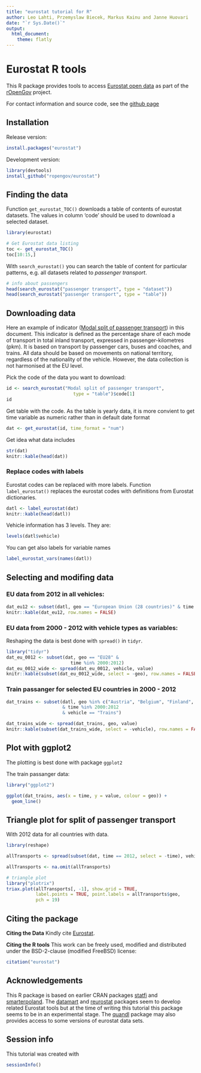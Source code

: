 ```yaml
---
title: "eurostat tutorial for R"
author: Leo Lahti, Przemyslaw Biecek, Markus Kainu and Janne Huovari
date: "`r Sys.Date()`"
output:
  html_document:
    theme: flatly
---
```

<!--
%\VignetteEngine{knitr::rmarkdown}
%\VignetteIndexEntry{eurostat Markdown Vignette}
%\usepackage[utf8]{inputenc}
-->


Eurostat R tools
===========

This R package provides tools to access [Eurostat open
data](http://ec.europa.eu/eurostat/) as part of the
[rOpenGov](http://ropengov.github.io) project.

For contact information and source code, see the [github page](https://github.com/rOpenGov/eurostat)

## Installation

Release version:

```r
install.packages("eurostat")
```

Development version:

```r
library(devtools)
install_github("ropengov/eurostat")
```

## Finding the data

Function `get_eurostat_TOC()` downloads a table of contents of eurostat datasets. The values in column 'code' should be used to download a selected dataset.

```r
library(eurostat)

# Get Eurostat data listing
toc <- get_eurostat_TOC()
toc[10:15,]
```

With `search_eurostat()` you can search the table of content for particular patterns, e.g. all datasets related to *passenger transport*.

```r
# info about passengers
head(search_eurostat("passenger transport", type = "dataset"))
head(search_eurostat("passenger transport", type = "table"))
```

## Downloading data 

Here an example of indicator ([Modal split of passenger transport](http://ec.europa.eu/eurostat/tgm/table.do?tab=table&init=1&plugin=1&language=en&pcode=tsdtr210)) in this document. This indicator is defined as the percentage share of each mode of transport in total inland transport, expressed in passenger-kilometres (pkm). It is based on transport by passenger cars, buses and coaches, and trains. All data should be based on movements on national territory, regardless of the nationality of the vehicle. However, the data collection is not harmonised at the EU level. 

Pick the code of the data you want to download: 
```r

id <- search_eurostat("Modal split of passenger transport", 
        	             type = "table")$code[1]
id
```

Get table with the code. As the table is yearly data, it is more
convient to get time variable as numeric rather than in default date format

```r
dat <- get_eurostat(id, time_format = "num")

```

Get idea what data includes
```r
str(dat)
knitr::kable(head(dat))
```

### Replace codes with labels

Eurostat codes can be replaced with more labels. 
Function `label_eurostat()` replaces the eurostat codes with definitions 
from Eurostat dictionaries.

```r
datl <- label_eurostat(dat)
knitr::kable(head(datl))
```

Vehicle information has 3 levels. They are:
```r
levels(datl$vehicle)
```

You can get also labels for variable names
```r

label_eurostat_vars(names(datl))
```


## Selecting and modifing data

### EU data from 2012 in all vehicles:

```r

dat_eu12 <- subset(datl, geo == "European Union (28 countries)" & time == 2012)
knitr::kable(dat_eu12, row.names = FALSE)
```

### EU data from 2000 - 2012 with vehicle types as variables:
Reshaping the data is best done with `spread()` in `tidyr`.
```r
library("tidyr")
dat_eu_0012 <- subset(dat, geo == "EU28" & 
                        time %in% 2000:2012)
dat_eu_0012_wide <- spread(dat_eu_0012, vehicle, value)
knitr::kable(subset(dat_eu_0012_wide, select = -geo), row.names = FALSE)
```

### Train passanger for selected EU countries in 2000 - 2012

```r
dat_trains <- subset(datl, geo %in% c("Austria", "Belgium", "Finland", "Sweden")
                     & time %in% 2000:2012 
                     & vehicle == "Trains")

dat_trains_wide <- spread(dat_trains, geo, value) 
knitr::kable(subset(dat_trains_wide, select = -vehicle), row.names = FALSE)
```

## Plot with ggplot2

The plotting is best done with package `ggplot2`

The train passanger data:

```r
library("ggplot2")

ggplot(dat_trains, aes(x = time, y = value, colour = geo)) +
  geom_line()
```



## Triangle plot for split of passenger transport

With 2012 data for all countries with data.

```r
library(reshape)

allTransports <- spread(subset(dat, time == 2012, select = -time), vehicle, value)

allTransports <- na.omit(allTransports)

# triangle plot
library("plotrix")
triax.plot(allTransports[, -1], show.grid = TRUE, 
           label.points = TRUE, point.labels = allTransports$geo, 
           pch = 19)
```




## Citing the package

**Citing the Data** Kindly cite [Eurostat](http://ec.europa.eu/eurostat/). 

**Citing the R tools** This work can be freely used, modified and
distributed under the BSD-2-clause (modified FreeBSD) license:

```r
citation("eurostat")
```

## Acknowledgements

This R package is based on earlier CRAN packages [statfi](http://cran.r-project.org/web/packages/statfi/index.html) and [smarterpoland](http://cran.r-project.org/web/packages/SmarterPoland/index.html). The [datamart](http://cran.r-project.org/web/packages/datamart/index.html) and [reurostat](https://github.com/Tungurahua/reurostat) packages seem to develop related Eurostat tools but at the time of writing this tutorial this package seems to be in an experimental stage. The [quandl](http://cran.r-project.org/web/packages/Quandl/index.html) package may also provides access to some versions of eurostat data sets.


## Session info

This tutorial was created with

```r
sessionInfo()
```
